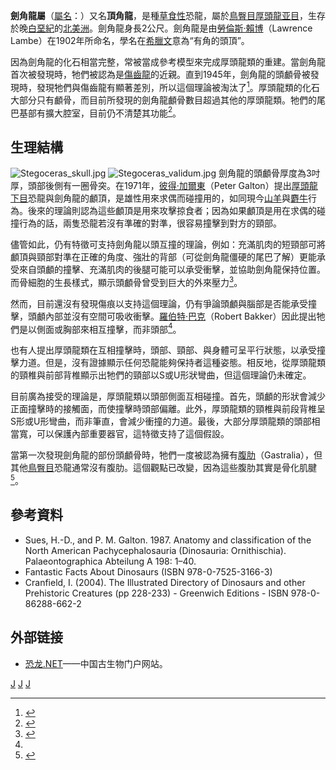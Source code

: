 {{Automatic Taxobox
| taxon = Stegoceras
| fossil_range = [[白堊紀|白堊紀]]晚期, {{fossil_range|77.5|74}}
| image = Stegoceras.jpg
| image_width = 250px
| image_caption = 劍角龍的骨架，位於[[皇家泰瑞爾博物館|皇家泰瑞爾博物館]]
| authority = [[勞倫斯·賴博|Lambe]], 1912
| type_species = '''直立劍角龍<br />''Stegoceras validum'''''
| type_species_authority = Lambe, 1902 
| subdivision_ranks = 其他[[物種|物種]]
| subdivision =
*'''新墨西哥剑角龙<br />''S. novomexicanum'''''<br /><small>Jasinski & Sullivan, 2011</small>
| synonyms = {{collapsible list|bullets = true|title=<small>列表</small>
|剑角龙 ''Stegoceras validus'' <small>Lambe, 1902</small>
|[[伤齿龙|伤齿龙]] ''Troodon validus'' <small>[[查尔斯·惠特尼·吉尔摩|Gilmore]], 1924</small>
|布朗氏剑角龙 ''Stegoceras browni'' <small>Wall与Galton, 1979</small>
|布朗氏丽头龙 ''Ornatotholus browni'' <small>Galton & Sues, 1983</small>
}}
}}

'''劍角龍屬'''（[[學名|屬名]]：{{lang|la|''Stegoceras''}}）又名'''頂角龍'''，是種[[草食性|草食性]]恐龍，屬於[[鳥臀目|鳥臀目]][[厚頭龍亚目|厚頭龍亚目]]，生存於晚[[白堊紀|白堊紀]]的[[北美洲|北美洲]]。劍角龍身長2公尺。劍角龍是由[[勞倫斯·賴博|勞倫斯·賴博]]（Lawrence Lambe）在1902年所命名，學名在[[希臘文|希臘文]]意為“有角的頭頂”。

因為劍角龍的化石相當完整，常被當成參考模型來完成厚頭龍類的重建。當劍角龍首次被發現時，牠們被認為是[[傷齒龍|傷齒龍]]的近親。直到1945年，劍角龍的頭顱骨被發現時，發現牠們與傷齒龍有顯著差別，所以這個理論被淘汰了<ref name=DFG97b>{{cite book|chapter=Troodon |last=Glut |first=Donald F. |title=Dinosaurs: The Encyclopedia |year=1997 |publisher=McFarland & Co |location=Jefferson, North Carolina |pages=933–938 |isbn=0-89950-917-7}}</ref>。厚頭龍類的化石大部分只有顱骨，而目前所發現的劍角龍顱骨數目超過其他的厚頭龍類。牠們的尾巴基部有擴大腔室，目前仍不清楚其功能<ref>{{cite book|author=David Lambert, Darren Naish, Elizabeth Wyse|year=2002|title=Encyclopedia of Dinosaurs and Prehistoric Life|publisher= Dorling Kindersley Publishers Ltd}}</ref>。

== 生理結構 ==
[[File:Stegoceras_skull.jpg|thumb]] 
[[File:Stegoceras_validum.jpg|thumb]] 
劍角龍的頭顱骨厚度為3吋厚，頭部後側有一圈骨突。在1971年，[[彼得·加爾東|彼得·加爾東]]（Peter Galton）提出[[厚頭龍下目|厚頭龍下目]]恐龍與劍角龍的顱頂，是雄性用來求偶而碰撞用的，如同現今[[山羊|山羊]]與[[麝牛|麝牛]]行為。後來的理論則認為這些顱頂是用來攻擊掠食者；因為如果顱頂是用在求偶的碰撞行為的話，兩隻恐龍若沒有準確的對準，很容易撞擊到對方的頸部。

儘管如此，仍有特徵可支持劍角龍以頭互撞的理論，例如：充滿肌肉的短頸部可將顱頂與頸部對準在正確的角度、強壯的背部（可從劍角龍僵硬的尾巴了解）更能承受來自頭顱的撞擊、充滿肌肉的後腿可能可以承受衝擊，並協助劍角龍保持位置。而骨細胞的生長樣式，顯示頭顱骨曾受到巨大的外來壓力<ref name=bakker1988>{{cite book|author=Robert T. Bakker|year=1988|title=The Dinosaur Heresies: New Theories Unlocking the Mystery of the Dinosaurs and Their Extinction|publisher=Zebra|id=ISBN 978-0-8217-5608-9}}</ref>。 

然而，目前還沒有發現傷痕以支持這個理論，仍有爭論頭顱與腦部是否能承受撞擊，頭顱內部並沒有空間可吸收衝擊。[[羅伯特·巴克|羅伯特·巴克]]（Robert Bakker）因此提出牠們是以側面或胸部來相互撞擊，而非頭部<ref name=bakker1988/>。

也有人提出厚頭龍類在互相撞擊時，頭部、頸部、與身體可呈平行狀態，以承受撞擊力道。但是，沒有證據顯示任何恐龍能夠保持者這種姿態。相反地，從厚頭龍類的頸椎與前部背椎顯示出牠們的頸部以S或U形狀彎曲，但這個理論仍未確定。

目前廣為接受的理論是，厚頭龍類以頭部側面互相碰撞。首先，頭顱的形狀會減少正面撞擊時的接觸面，而使撞擊時頭部偏離。此外，厚頭龍類的頸椎與前段背椎呈S形或U形彎曲，而非筆直，會減少衝撞的力道。最後，大部分厚頭龍類的頭部相當寬，可以保護內部重要器官，這特徵支持了這個假設。

當第一次發現劍角龍的部份頭顱骨時，牠們一度被認為擁有[[腹肋|腹肋]]（Gastralia），但其他[[鳥臀目|鳥臀目]]恐龍通常沒有腹肋。這個觀點已改變，因為這些腹肋其實是骨化肌腱<ref name=LC04>{{cite journal |last=Claessens |first=Leon P.A.M. |title=Dinosaur gastralia: origin, morphology, and function |journal=Journal of Vertebrate Paleontology |volume=24 |issue=1 |pages=89-106 |doi= 10.1671/A1116-8 |date=March 2004}}</ref>。

== 參考資料 ==
{{reflist}}
* Sues, H.-D., and P. M. Galton. 1987. Anatomy and classification of the North American Pachycephalosauria (Dinosauria: Ornithischia). Palaeontographica Abteilung A 198: 1–40.
* Fantastic Facts About Dinosaurs (ISBN 978-0-7525-3166-3)
* Cranfield, I. (2004). The Illustrated Directory of Dinosaurs and other Prehistoric Creatures (pp 228-233) - Greenwich Editions - ISBN 978-0-86288-662-2

== 外部链接 ==
* [https://web.archive.org/web/20170527222928/http://dinosaur.net.cn/ 恐龙.NET]——中国古生物门户网站。
{{頭飾龍類|P.}}
{{Taxonbar}}
[[Category:北美洲恐龍|J]]
[[Category:上白堊紀恐龍|J]]
[[Category:厚头龙亚目|J]]